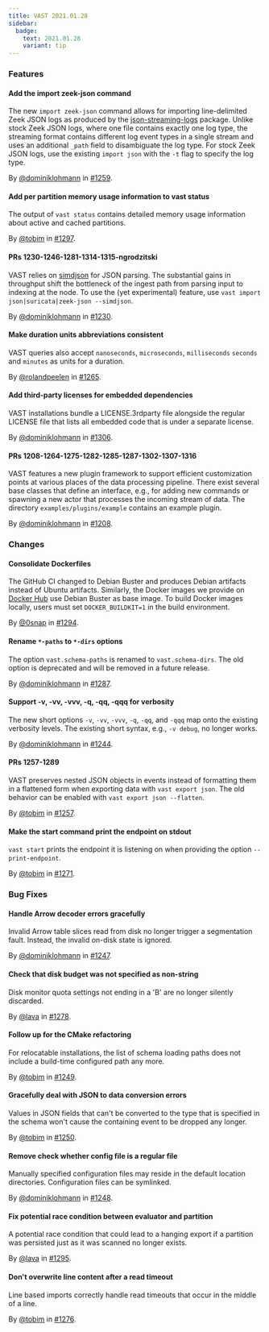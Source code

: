 ```yaml
---
title: VAST 2021.01.28
sidebar:
  badge:
    text: 2021.01.28
    variant: tip
---
```


### Features

#### Add the import zeek-json command

The new `import zeek-json` command allows for importing line-delimited Zeek JSON
logs as produced by the
[json-streaming-logs](https://github.com/corelight/json-streaming-logs) package.
Unlike stock Zeek JSON logs, where one file contains exactly one log type, the
streaming format contains different log event types in a single stream and uses
an additional `_path` field to disambiguate the log type. For stock Zeek JSON
logs, use the existing `import json` with the `-t` flag to specify the log type.

By [@dominiklohmann](https://github.com/dominiklohmann) in [#1259](https://github.com/tenzir/tenzir/pull/1259).

#### Add per partition memory usage information to vast status

The output of `vast status` contains detailed memory usage information about
active and cached partitions.

By [@tobim](https://github.com/tobim) in [#1297](https://github.com/tenzir/tenzir/pull/1297).

#### PRs 1230-1246-1281-1314-1315-ngrodzitski

VAST relies on [simdjson](https://github.com/simdjson/simdjson) for JSON
parsing. The substantial gains in throughput shift the bottleneck of the ingest
path from parsing input to indexing at the node. To use the (yet experimental)
feature, use `vast import json|suricata|zeek-json --simdjson`.

By [@dominiklohmann](https://github.com/dominiklohmann) in [#1230](https://github.com/tenzir/tenzir/pull/1230).

#### Make duration units abbreviations consistent

VAST queries also accept `nanoseconds`, `microseconds`, `milliseconds` `seconds`
and `minutes` as units for a duration.

By [@rolandpeelen](https://github.com/rolandpeelen) in [#1265](https://github.com/tenzir/tenzir/pull/1265).

#### Add third-party licenses for embedded dependencies

VAST installations bundle a LICENSE.3rdparty file alongside the regular LICENSE
file that lists all embedded code that is under a separate license.

By [@dominiklohmann](https://github.com/dominiklohmann) in [#1306](https://github.com/tenzir/tenzir/pull/1306).

#### PRs 1208-1264-1275-1282-1285-1287-1302-1307-1316

VAST features a new plugin framework to support efficient customization points
at various places of the data processing pipeline. There exist several base
classes that define an interface, e.g., for adding new commands or spawning a
new actor that processes the incoming stream of data. The directory
`examples/plugins/example` contains an example plugin.

By [@dominiklohmann](https://github.com/dominiklohmann) in [#1208](https://github.com/tenzir/tenzir/pull/1208).

### Changes

#### Consolidate Dockerfiles

The GitHub CI changed to Debian Buster and produces Debian artifacts instead of
Ubuntu artifacts. Similarly, the Docker images we provide on [Docker
Hub](https://hub.docker.com/r/tenzir/vast) use Debian Buster as base image. To
build Docker images locally, users must set `DOCKER_BUILDKIT=1` in the build
environment.

By [@0snap](https://github.com/0snap) in [#1294](https://github.com/tenzir/tenzir/pull/1294).

#### Rename `*-paths` to `*-dirs` options

The option `vast.schema-paths` is renamed to `vast.schema-dirs`. The old option
is deprecated and will be removed in a future release.

By [@dominiklohmann](https://github.com/dominiklohmann) in [#1287](https://github.com/tenzir/tenzir/pull/1287).

#### Support -v, -vv, -vvv, -q, -qq, -qqq for verbosity

The new short options `-v`, `-vv`, `-vvv`, `-q`, `-qq`, and `-qqq` map onto the
existing verbosity levels. The existing short syntax, e.g., `-v debug`, no
longer works.

By [@dominiklohmann](https://github.com/dominiklohmann) in [#1244](https://github.com/tenzir/tenzir/pull/1244).

#### PRs 1257-1289

VAST preserves nested JSON objects in events instead of formatting them in a
flattened form when exporting data with `vast export json`. The old behavior can
be enabled with `vast export json --flatten`.

By [@tobim](https://github.com/tobim) in [#1257](https://github.com/tenzir/tenzir/pull/1257).

#### Make the start command print the endpoint on stdout

`vast start` prints the endpoint it is listening on when providing the option
`--print-endpoint`.

By [@tobim](https://github.com/tobim) in [#1271](https://github.com/tenzir/tenzir/pull/1271).

### Bug Fixes

#### Handle Arrow decoder errors gracefully

Invalid Arrow table slices read from disk no longer trigger a segmentation
fault. Instead, the invalid on-disk state is ignored.

By [@dominiklohmann](https://github.com/dominiklohmann) in [#1247](https://github.com/tenzir/tenzir/pull/1247).

#### Check that disk budget was not specified as non-string

Disk monitor quota settings not ending in a 'B' are no longer silently
discarded.

By [@lava](https://github.com/lava) in [#1278](https://github.com/tenzir/tenzir/pull/1278).

#### Follow up for the CMake refactoring

For relocatable installations, the list of schema loading paths does not include
a build-time configured path any more.

By [@tobim](https://github.com/tobim) in [#1249](https://github.com/tenzir/tenzir/pull/1249).

#### Gracefully deal with JSON to data conversion errors

Values in JSON fields that can't be converted to the type that is specified in
the schema won't cause the containing event to be dropped any longer.

By [@tobim](https://github.com/tobim) in [#1250](https://github.com/tenzir/tenzir/pull/1250).

#### Remove check whether config file is a regular file

Manually specified configuration files may reside in the default location
directories. Configuration files can be symlinked.

By [@dominiklohmann](https://github.com/dominiklohmann) in [#1248](https://github.com/tenzir/tenzir/pull/1248).

#### Fix potential race condition between evaluator and partition

A potential race condition that could lead to a hanging export if a partition
was persisted just as it was scanned no longer exists.

By [@lava](https://github.com/lava) in [#1295](https://github.com/tenzir/tenzir/pull/1295).

#### Don't overwrite line content after a read timeout

Line based imports correctly handle read timeouts that occur in the middle of a
line.

By [@tobim](https://github.com/tobim) in [#1276](https://github.com/tenzir/tenzir/pull/1276).
